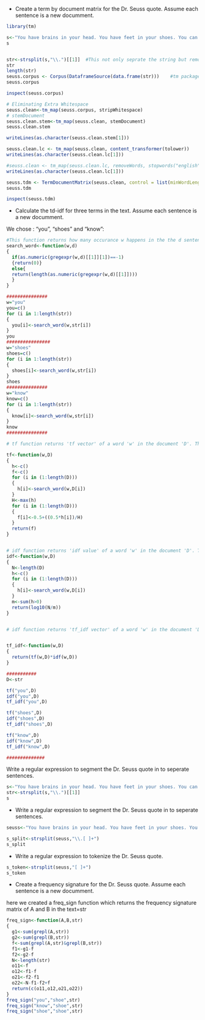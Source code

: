 * Create a term by document matrix for the Dr. Seuss quote. Assume each sentence is a new documment. 

```r
library(tm)

s<-"You have brains in your head. You have feet in your shoes. You can steer yourself in any direction you choose. You're on your own, and you know what you know. And you are the guy who'll decide where to go."
s


str<-strsplit(s,"\\.")[[1]]  #This not only seprate the string but removes the "."
str
length(str)
seuss.corpus <- Corpus(DataframeSource(data.frame(str)))    #tm package
seuss.corpus

inspect(seuss.corpus)

# Eliminating Extra Whitespace
seuss.clean<-tm_map(seuss.corpus, stripWhitespace)
# stemDocument
seuss.clean.stem<-tm_map(seuss.clean, stemDocument)
seuss.clean.stem

writeLines(as.character(seuss.clean.stem[1]))

seuss.clean.lc <- tm_map(seuss.clean, content_transformer(tolower))
writeLines(as.character(seuss.clean.lc[1]))

#seuss.clean <- tm_map(seuss.clean.lc, removeWords, stopwords("english"))
writeLines(as.character(seuss.clean.lc[1]))

seuss.tdm <- TermDocumentMatrix(seuss.clean, control = list(minWordLength = 1))
seuss.tdm

inspect(seuss.tdm)
```


* Calculate the td-idf for three terms in the text. Assume each sentence is a new documment. 

We chose :  "you", "shoes" and "know":


```r
#This function returns how many occurance w happens in the the d sentence.  
search_word<-function(w,d)
{
  if(as.numeric(gregexpr(w,d)[[1]][1])==-1)
  {return(0)}
  else{
  return(length(as.numeric(gregexpr(w,d)[[1]])))
  }
}

###############
w="you"
you=c()
for (i in 1:length(str))
{
  you[i]<-search_word(w,str[i])
}
you
################
w="shoes"
shoes=c()
for (i in 1:length(str))
{
  shoes[i]<-search_word(w,str[i])
}
shoes
###############
w="know"
know=c()
for (i in 1:length(str))
{
  know[i]<-search_word(w,str[i])
}
know
###############

# tf function returns 'tf vector' of a word 'w' in the document 'D'. This function requieres function: search_word

tf<-function(w,D)
{
  h<-c()
  f<-c()
  for (i in (1:length(D)))
  {
    h[i]<-search_word(w,D[i])
  }
  H<-max(h)
  for (i in (1:length(D)))
  {
    f[i]<-0.5+((0.5*h[i])/H)
  }
  return(f)
}


# idf function returns 'idf value' of a word 'w' in the document 'D'. This function requieres function: search_word
idf<-function(w,D)
{
  N<-length(D)
  h<-c()
  for (i in (1:length(D)))
  {
    h[i]<-search_word(w,D[i])
  }
  m<-sum(h>0)
  return(log10(N/m))
}


# idf function returns 'tf_idf vector' of a word 'w' in the document 'D'. This function requieres function: search_word,tf,idf,tf_idf


tf_idf<-function(w,D)
{
  return(tf(w,D)*idf(w,D))
}

###########
D<-str

tf("you",D)
idf("you",D)
tf_idf("you",D)

tf("shoes",D)
idf("shoes",D)
tf_idf("shoes",D)

tf("know",D)
idf("know",D)
tf_idf("know",D)

##############
```

Write a regular expression to segment the Dr. Seuss quote in to seperate sentences. 

```r
s<-"You have brains in your head. You have feet in your shoes. You can steer yourself in any direction you choose. You're on your own, and you know what you know. And you are the guy who'll decide where to go."
str<-strsplit(s,"\\.")[[1]]
s
```


* Write a regular expression to segment the Dr. Seuss quote in to seperate sentences. 

```r
seuss<-"You have brains in your head. You have feet in your shoes. You can steer yourself in any direction you choose. You're on your own, and you know what you know. And you are the guy who'll decide where to go."

s_split<-strsplit(seuss,"\\.[ ]+") 
s_split
```


* Write a regular expression to tokenize the Dr. Seuss quote.     
```r
s_token<-strsplit(seuss,"[ ]+") 
s_token
```


* Create a frequency signature for the Dr. Seuss quote. Assume each sentence is a new documment. 

here we created a freq_sign function which returns the frequency signature matrix of A and B in the text=str 

```r
freq_sign<-function(A,B,str)
{
  g1<-sum(grepl(A,str))
  g2<-sum(grepl(B,str))
  f<-sum(grepl(A,str)&grepl(B,str))
  f1<-g1-f
  f2<-g2-f
  N<-length(str)
  o11<-f
  o12<-f1-f
  o21<-f2-f1
  o22<-N-f1-f2+f
  return(c(o11,o12,o21,o22))
}
freq_sign("you","shoe",str)
freq_sign("know","shoe",str)
freq_sign("shoe","shoe",str)
```






